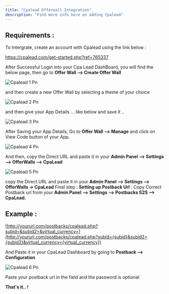 ```yaml
---
title: "Cpalead Offerwall Integration"
description: "Find more info here on adding Cpalead"
---
```


## Requirements :

To Intergrate, create an account with Cpalead using the link below :

https://cpalead.com/get-started.php?ref=765337

After Successful Login into your Cpa Lead DashBoard, you will find the below page, then go to **Offer Wall --> Create Offer Wall**

![Cpalead 1 Pn](/images/cpalead_1.png)

and then create a new Offer Wall by selecting a theme of your choice

![Cpalead 2 Pn](/images/cpalead_2.png)

and then give your App Details ... like below and save it ..

![Cpalead 3 Pn](/images/cpalead_3.png)

After Saving your App Details, Go to **Offer Wall --> Manage** and click on View Code button of your App.

![Cpalead 4 Pn](/images/cpalead_4.png)

And then, copy the Direct URL and paste it in your **Admin Panel --> Settings --> OfferWalls --> CpaLead**

![Cpalead 5 Pn](/images/cpalead_5.png)

copy the Direct URL and paste it in your **Admin Panel --> Settings --> OfferWalls -> CpaLead** Final step : **Setting up Postback Url** : Copy Correct Postback url from your **Admin Panel --> Settings --> Postbacks S2S --> CpaLead.**

## Example :

[http://yoururl.com/postbacks/cpalead.php?subid=&subid2=&virtual_currency=](http://yoururl.com/postbacks/cpalead.php?subid={subid}&subid2={subid2}&virtual_currency={virtual_currency})

And Paste it in your CpaLead Dashboard by going to **Postback --> Configuration**

![Cpalead 6 Pn](/images/cpalead_6.png)

Paste your postback url in the field and the password is optional

**That's it.. !**